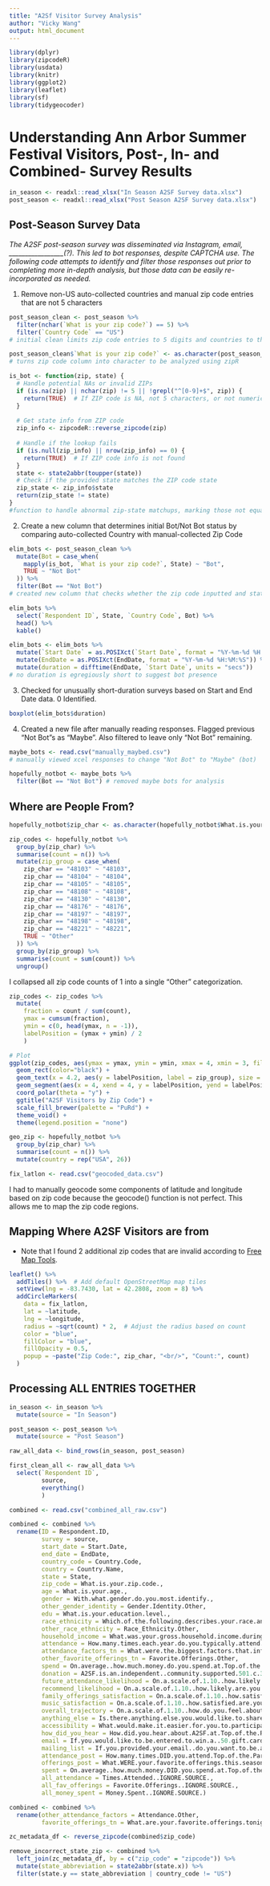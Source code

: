 ```yaml
---
title: "A2Sf Visitor Survey Analysis"
author: "Vicky Wang"
output: html_document
---
```

```r
library(dplyr)
library(zipcodeR)
library(usdata)
library(knitr)
library(ggplot2)
library(leaflet)
library(sf)
library(tidygeocoder)

```
# Understanding Ann Arbor Summer Festival Visitors, Post-, In- and Combined- Survey Results
```r
in_season <- readxl::read_xlsx("In Season A2SF Survey data.xlsx")
post_season <- readxl::read_xlsx("Post Season A2SF Survey data.xlsx")
```
## Post-Season Survey Data
*The A2SF post-season survey was disseminated via Instagram, email, _________________(?). This led to bot responses, despite CAPTCHA use. The following code attempts to identify and filter those responses out prior to completing more in-depth analysis, but those data can be easily re-incorporated as needed.*

1. Remove non-US auto-collected countries and manual zip code entries that are not 5 characters
```r
post_season_clean <- post_season %>%
  filter(nchar(`What is your zip code?`) == 5) %>%
  filter(`Country Code` == "US") 
# initial clean limits zip code entries to 5 digits and countries to the US. non-US entries double-checked via free response quality and readability
```


```r
post_season_clean$`What is your zip code?` <- as.character(post_season_clean$`What is your zip code?`)
# turns zip code column into character to be analyzed using zipR

is_bot <- function(zip, state) {
  # Handle potential NAs or invalid ZIPs
  if (is.na(zip) || nchar(zip) != 5 || !grepl("^[0-9]+$", zip)) {
    return(TRUE)  # If ZIP code is NA, not 5 characters, or not numeric
  }
  
  # Get state info from ZIP code
  zip_info <- zipcodeR::reverse_zipcode(zip)
  
  # Handle if the lookup fails
  if (is.null(zip_info) || nrow(zip_info) == 0) {
    return(TRUE)  # If ZIP code info is not found
  }
  state <- state2abbr(toupper(state))
  # Check if the provided state matches the ZIP code state
  zip_state <- zip_info$state
  return(zip_state != state)
}
#function to handle abnormal zip-state matchups, marking those not equal as FALSE

```

2. Create a new column that determines initial Bot/Not Bot status by comparing auto-collected Country with manual-collected Zip Code
```r
elim_bots <- post_season_clean %>%
  mutate(Bot = case_when(
    mapply(is_bot, `What is your zip code?`, State) ~ "Bot",
    TRUE ~ "Not Bot"
  )) %>%
  filter(Bot == "Not Bot")
# created new column that checks whether the zip code inputted and state auto-collected match and labeled seeming Bots accordingly. then filtered on "Not Bots"

elim_bots %>%
  select(`Respondent ID`, State, `Country Code`, Bot) %>%
  head() %>%
  kable()

elim_bots <- elim_bots %>%
  mutate(`Start Date` = as.POSIXct(`Start Date`, format = "%Y-%m-%d %H:%M:%S")) %>%
  mutate(EndDate = as.POSIXct(EndDate, format = "%Y-%m-%d %H:%M:%S")) %>%
  mutate(duration = difftime(EndDate, `Start Date`, units = "secs"))
# no duration is egregiously short to suggest bot presence
```
3. Checked for unusually short-duration surveys based on Start and End Date data. 0 Identified.
```r
boxplot(elim_bots$duration)

```

4. Created a new file after manually reading responses. Flagged previous "Not Bot"s as "Maybe". Also filtered to leave only "Not Bot" remaining.

```r
maybe_bots <- read.csv("manually_maybed.csv")
# manually viewed xcel responses to change "Not Bot" to "Maybe" (bot)
```

```r
hopefully_notbot <- maybe_bots %>%
  filter(Bot == "Not Bot") # removed maybe bots for analysis
```


## **Where are People From?**
```r
hopefully_notbot$zip_char <- as.character(hopefully_notbot$What.is.your.zip.code.)

zip_codes <- hopefully_notbot %>%
  group_by(zip_char) %>%
  summarise(count = n()) %>%
  mutate(zip_group = case_when(
    zip_char == "48103" ~ "48103",
    zip_char == "48104" ~ "48104",
    zip_char == "48105" ~ "48105",
    zip_char == "48108" ~ "48108",
    zip_char == "48130" ~ "48130",
    zip_char == "48176" ~ "48176",
    zip_char == "48197" ~ "48197",
    zip_char == "48198" ~ "48198",
    zip_char == "48221" ~ "48221",
    TRUE ~ "Other"
  )) %>%
  group_by(zip_group) %>%
  summarise(count = sum(count)) %>%
  ungroup()
```
I collapsed all zip code counts of 1 into a single "Other" categorization.

```r
zip_codes <- zip_codes %>%
  mutate(
    fraction = count / sum(count),
    ymax = cumsum(fraction),
    ymin = c(0, head(ymax, n = -1)),
    labelPosition = (ymax + ymin) / 2
    )

# Plot
ggplot(zip_codes, aes(ymax = ymax, ymin = ymin, xmax = 4, xmin = 3, fill = zip_group)) +
  geom_rect(color="black") +
  geom_text(x = 4.2, aes(y = labelPosition, label = zip_group), size = 2) + # Position labels outside
  geom_segment(aes(x = 4, xend = 4, y = labelPosition, yend = labelPosition), color = "black") + # Add line from pie to label
  coord_polar(theta = "y") +
  ggtitle("A2SF Visitors by Zip Code") +
  scale_fill_brewer(palette = "PuRd") +
  theme_void() +
  theme(legend.position = "none")
```

```r
geo_zip <- hopefully_notbot %>%
  group_by(zip_char) %>%
  summarise(count = n()) %>%
  mutate(country = rep("USA", 26))
```

```r
fix_latlon <- read.csv("geocoded_data.csv")
```
I had to manually geocode some components of latitude and longitude based on zip code because the geocode() function is not perfect. This allows me to map the zip code regions.

## Mapping Where A2SF Visitors are from
* Note that I found 2 additional zip codes that are invalid according to [Free Map Tools](https://www.freemaptools.com/convert-us-zip-code-to-lat-lng.htm).

```r
leaflet() %>%
  addTiles() %>%  # Add default OpenStreetMap map tiles
  setView(lng = -83.7430, lat = 42.2808, zoom = 8) %>%
  addCircleMarkers(
    data = fix_latlon,
    lat = ~latitude,
    lng = ~longitude,
    radius = ~sqrt(count) * 2,  # Adjust the radius based on count
    color = "blue",
    fillColor = "blue",
    fillOpacity = 0.5,
    popup = ~paste("Zip Code:", zip_char, "<br/>", "Count:", count)
  )

```



## Processing ALL ENTRIES TOGETHER
```r
in_season <- in_season %>%
  mutate(source = "In Season")

post_season <- post_season %>%
  mutate(source = "Post Season")

raw_all_data <- bind_rows(in_season, post_season)
```

```r
first_clean_all <- raw_all_data %>%
  select(`Respondent ID`,
         source,
         everything()
         )
```

```r
combined <- read.csv("combined_all_raw.csv")
```

```r
combined <- combined %>%
  rename(ID = Respondent.ID,
         survey = source,
         start_date = Start.Date,
         end_date = EndDate,
         country_code = Country.Code,
         country = Country.Name,
         state = State,
         zip_code = What.is.your.zip.code.,
         age = What.is.your.age.,
         gender = With.what.gender.do.you.most.identify.,
         other_gender_identity = Gender.Identity.Other,
         edu = What.is.your.education.level.,
         race_ethnicity = Which.of.the.following.describes.your.race.and.or.ethnicity..Note..we.recognize.the.following.list.is.not.all.encompassing.for.how.people.may.identify..Please.select.all.that.apply..and.in.addition..you.may.further.self.describe.race.and.or.ethnicity.using.the..Other..option...,
         other_race_ethnicity = Race_Ethnicity.Other,
         household_income = What.was.your.gross.household.income.during.the.last.year.,
         attendance = How.many.times.each.year.do.you.typically.attend.Top.of.the.Park.,
         attendance_factors_tn = What.were.the.biggest.factors.that.influenced.your.decision.whether.or.not.to.attend..Select.all.that.apply.,
         other_favorite_offerings_tn = Favorite.Offerings.Other,
         spend = On.average..how.much.money.do.you.spend.at.Top.of.the.Park.each.year..drinks..food..merchandise..etc...,
         donation = A2SF.is.an.independent..community.supported.501.c.3.nonprofit.organization..with.individual.donors.contributing..340.000.or.20..of.our.yearly.budget..How.likely.are.you.to.donate.to.our.organization.,
         future_attendance_likelihood = On.a.scale.of.1.10..how.likely.are.you.to.attend.one.of.our.events.in.the.future.,
         recommend_likelihood = On.a.scale.of.1.10..how.likely.are.you.to.recommend.our.events.to.a.friend.or.family.member.,
         family_offerings_satisfaction = On.a.scale.of.1.10..how.satisfied.are.you.with.family.offerings..KidZone..Kids.Rock..at.Top.of.the.Park., 
         music_satisfaction = On.a.scale.of.1.10..how.satisfied.are.you.with.the.Top.of.the.Park.music.programming.,
         overall_trajectory = On.a.scale.of.1.10..how.do.you.feel.about.the.overall.trajectory.that.A2SF.is.heading.in.,
         anything_else = Is.there.anything.else.you.would.like.to.share.about.Top.of.the.Park.or.A2SF.as.an.organization.,
         accessibility = What.would.make.it.easier.for.you.to.participate.in.A2SF.events.,
         how_did_you_hear = How.did.you.hear.about.A2SF.at.Top.of.the.Park.,
         email = If.you.would.like.to.be.entered.to.win.a..50.gift.card..please.provide.your.email.address.,
         mailing_list = If.you.provided.your.email..do.you.want.to.be.added.to.our.mailing.list.,
         attendance_post = How.many.times.DID.you.attend.Top.of.the.Park.this.season.,
         offerings_post = What.WERE.your.favorite.offerings.this.season...Choose.up.to.three.,
         spent = On.average..how.much.money.DID.you.spend.at.Top.of.the.Park.this.season..drinks..food..merchandise..etc...,
         all_attendance = Times.Attended..IGNORE.SOURCE.,
         all_fav_offerings = Favorite.Offerings..IGNORE.SOURCE.,
         all_money_spent = Money.Spent..IGNORE.SOURCE.)
```

```r
combined <- combined %>%
  rename(other_attendance_factors = Attendance.Other,
         favorite_offerings_tn = What.are.your.favorite.offerings.tonight...Choose.up.to.three.)
```


```r
zc_metadata_df <- reverse_zipcode(combined$zip_code)

remove_incorrect_state_zip <- combined %>%
  left_join(zc_metadata_df, by = c("zip_code" = "zipcode")) %>%
  mutate(state_abbreviation = state2abbr(state.x)) %>%
  filter(state.y == state_abbreviation | country_code != "US")
```